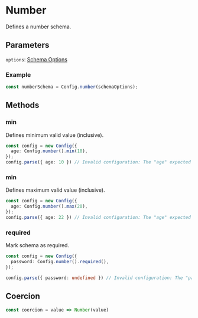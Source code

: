 # Number

Defines a number schema.

## Parameters

`options`: [Schema Options](./schema#schema-options)

### Example

```typescript
const numberSchema = Config.number(schemaOptions);
```

## Methods

### min

Defines minimum valid value (inclusive).

```typescript
const config = new Config({
  age: Config.number().min(18),
});
config.parse({ age: 10 }) // Invalid configuration: The "age" expected to be more than or equal to "18" but "10" was provided',
```

### min

Defines maximum valid value (inclusive).

```typescript
const config = new Config({
  age: Config.number().max(20),
});
config.parse({ age: 22 }) // Invalid configuration: The "age" expected to be less than or equal to "20" but "22" was provided',
```

### required

Mark schema as required.

```typescript
const config = new Config({
  password: Config.number().required(),
});

config.parse({ password: undefined }) // Invalid configuration: The "password" is required but the given value is "undefined"
```


## Coercion

```ts
const coercion = value => Number(value)
```
